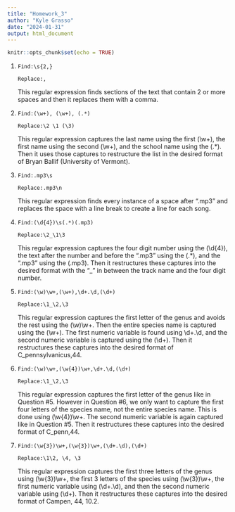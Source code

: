 ```yaml
---
title: "Homework_3"
author: "Kyle Grasso"
date: "2024-01-31"
output: html_document
---
```


```r
knitr::opts_chunk$set(echo = TRUE)
```

1.
     ```
     Find:\s{2,}
     
     Replace:,
     
     ```
This regular expression finds sections of the text that contain 2 or more spaces and then it replaces them with a comma.

2.
     ``` 
     Find:(\w+), (\w+), (.*)
     
     Replace:\2 \1 (\3)
     ```
This regular expression captures the last name using the first (\\w+), the first name using the second (\\w+), and the school name using the (.*). Then it uses those captures to restructure the list in the desired format of Bryan Ballif (University of Vermont).
     
3.
     ``` 
     Find:.mp3\s
     
     Replace:.mp3\n
     ```
This regular expression finds every instance of a space after ".mp3" and replaces the space with a line break to create a line for each song.

4.
     ``` 
     Find:(\d{4})\s(.*)(.mp3)
     
     Replace:\2_\1\3
     ```
This regular expression captures the four digit number using the (\\d{4}), the text after the number and before the ".mp3" using the (.*), and the ".mp3" using the (.mp3). Then it restructures these captures into the desired format with the "_" in between the track name and the four digit number.
     
5. 
     ``` 
     Find:(\w)\w+,(\w+),\d+.\d,(\d+)
     
     Replace:\1_\2,\3
     ```
This regular expression captures the first letter of the genus and avoids the rest using the (\\w)\\w+. Then the entire species name is captured using the (\\w+). The first numeric variable is found using \\d+.\\d, and the second numeric variable is captured using the (\\d+). Then it restructures these captures into the desired format of C_pennsylvanicus,44.
     
6. 
     ``` 
     Find:(\w)\w+,(\w{4})\w+,\d+.\d,(\d+)
     
     Replace:\1_\2,\3
     ```
This regular expression captures the first letter of the genus like in Question #5. However in Question #6, we only want to capture the first four letters of the species name, not the entire species name. This is done using (\\w{4})\\w+. The second numeric variable is again captured like in Question #5. Then it restructures these captures into the desired format of C_penn,44.
     
7. 
     ``` 
     Find:(\w{3})\w+,(\w{3})\w+,(\d+.\d),(\d+)
     
     Replace:\1\2, \4, \3
     ```
This regular expression captures the first three letters of the genus using (\\w{3})\\w+, the first 3 letters of the species using (\\w{3})\\w+, the first numeric variable using (\\d+.\\d), and then the second numeric variable using (\\d+). Then it restructures these captures into the desired format of Campen, 44, 10.2.
